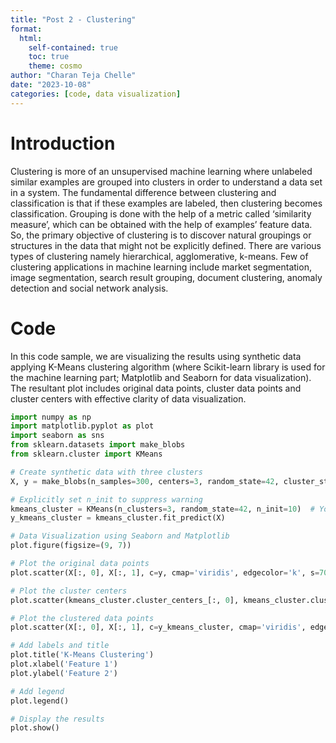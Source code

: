 ```yaml
---
title: "Post 2 - Clustering"
format:
  html:
    self-contained: true
    toc: true
    theme: cosmo
author: "Charan Teja Chelle"
date: "2023-10-08"
categories: [code, data visualization]
---
```


# Introduction

Clustering is more of an unsupervised machine learning where unlabeled similar examples are grouped into clusters in order to understand a data set in a system. The fundamental difference between clustering and classification is that if these examples are labeled, then clustering becomes classification. Grouping is done with the help of a metric called 'similarity measure', which can be obtained with the help of examples' feature data. So, the primary objective of clustering is to discover natural groupings or structures in the data that might not be explicitly defined. There are various types of clustering namely hierarchical, agglomerative, k-means. Few of clustering applications in machine learning include market segmentation, image segmentation, search result grouping, document clustering, anomaly detection and social network analysis.

# Code

In this code sample, we are visualizing the results using synthetic data applying K-Means clustering algorithm (where Scikit-learn library is used for the machine learning part; Matplotlib and Seaborn for data visualization). The resultant plot includes original data points, cluster data points and cluster centers with effective clarity of data visualization.

```python
import numpy as np
import matplotlib.pyplot as plot
import seaborn as sns
from sklearn.datasets import make_blobs
from sklearn.cluster import KMeans

# Create synthetic data with three clusters
X, y = make_blobs(n_samples=300, centers=3, random_state=42, cluster_std=1.0)

# Explicitly set n_init to suppress warning
kmeans_cluster = KMeans(n_clusters=3, random_state=42, n_init=10)  # You can dynamically set n_init to another value
y_kmeans_cluster = kmeans_cluster.fit_predict(X)

# Data Visualization using Seaborn and Matplotlib
plot.figure(figsize=(9, 7))

# Plot the original data points
plot.scatter(X[:, 0], X[:, 1], c=y, cmap='viridis', edgecolor='k', s=70, label='Original Data')

# Plot the cluster centers
plot.scatter(kmeans_cluster.cluster_centers_[:, 0], kmeans_cluster.cluster_centers_[:, 1], c='red', marker='X', s=200, label='Cluster Centers')

# Plot the clustered data points
plot.scatter(X[:, 0], X[:, 1], c=y_kmeans_cluster, cmap='viridis', edgecolor='k', s=50, label='Clustered Data')

# Add labels and title
plot.title('K-Means Clustering')
plot.xlabel('Feature 1')
plot.ylabel('Feature 2')

# Add legend
plot.legend()

# Display the results
plot.show()
```
